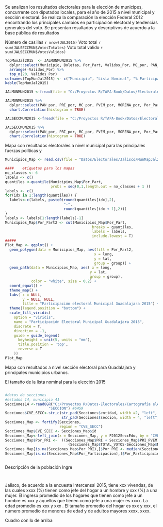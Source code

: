 \section{Capítulo 6 Estudio de Caso; Guadalajara}

Se analizan los resultados electorales para la elección de municipes, concurrente con diputados locales, para el año de 2015 a nivel municipal y sección electoral. Se realiza la comparación la elección Federal 2012 encontrando los principales cambios en participación electoral y tendencias generales del voto. Se presentan resultados y descriptivos de acuerdo a la base pública de resultados 



\subsection{Guadalajara, Descriptivos del voto }

Número de casillas `r nrow(JAL2015)`
Voto total `r sum(JALSECCMUN$VotosTotales)`
Voto total valido `r sum(JALSECCMUN$VotosValidos)`


```r
TopMunJal2015  <- JALMUNMUN2015 %>%
  dplyr::select(Municipio, Boletas, Por_Part, Validos_Por, MC_por, PAN_por, PRI_por) %>% #Porcentaje de la lista nominal que tiene cada municipio
  arrange(-Validos_Por) %>%
  top_n(20, Validos_Por)
colnames(TopMunJal2015) <- c("Municipio", "Lista Nominal", "% Participación", "% estatalvalidos" , "% MC", "% PAN", "% PRI")
kable(TopMunJal2015)

```


```r
JALMUNMUN2015 <-fread(file = "C:/Proyectos R/TAFA-Book/Datos/Electorales/Jalisco/JALMUNMUN.csv")

JALMUNMUN2015 %>%
  dplyr::select(PAN_por, PRI_por, MC_por, PVEM_por, MORENA_por, Por_Part) %>%
  chart.Correlation(histogram = TRUE)
```


```r
JALSECCMUN2015 <-fread(file = "C:/Proyectos R/TAFA-Book/Datos/Electorales/Jalisco/JALSECCMUN2015.csv")

JALSECCMUN2015 %>%
  dplyr::select(PAN_por, PRI_por, MC_por, PVEM_por, MORENA_por, Por_Part) %>%
  chart.Correlation(histogram = TRUE)
```



Mapa con resultados electorales a nivel municipal para las principales fuerzas políticas y 
```r

Municipios_Map <- read.csv(file = "Datos/Electorales/Jalisco/MunMapJal2015.csv")

####    etiquetas para los mapas
no_classes <- 6
labels <- c()
quantiles <-quantile(Municipios_Map$Por_Part,
                     probs = seq(0,1,length.out = no_classes + 1 ))
labels <- c()
for(idx in 1:length(quantiles)) {
  labels<-c(labels, paste0(round(quantiles[idx],2),
                           "-",
                           round(quantiles[idx + 1],2)))
}
labels <- labels[1:length(labels)-1]
Municipios_Map$Por_Part2 <- cut(Municipios_Map$Por_Part,
                                        breaks = quantiles, 
                                        labels = labels, 
                                        include.lowest = T)
#####
Plot_Map <- ggplot() +
  geom_polygon(data = Municipios_Map, aes(fill = Por_Part2, 
                                         x = long,
                                         y = lat, 
                                         group = group)) +
  geom_path(data = Municipios_Map, aes( x = long, 
                                       y = lat, 
                                       group = group),
            color = "white", size = 0.2) +
  coord_equal() +
  theme_map() +
  labs( x = NULL, 
        y = NULL, NULL,
        title = "Participación electoral Municipal Guadalajara 2015") +
  theme(legend.position = "bottom") +
  scale_fill_viridis(
    option = "viridis",
    name = "Participación Electoral Municipal Guadalajara 2015",
    discrete = T,
    direction = -1,
    guide = guide_legend(
      keyheight = unit(5, units = "mm"),
      title.position = 'top',
      reverse = T
    ))
Plot_Map
```

Mapa con resultados a nivel sección electoral para Guadalajara y principales municipios urbanos. 

El tamaño de la lista nominal para la elección 2015 


```r
```

```r
#datos de secciones
#estados 14, municipio 41 
Secciones14 <-readOGR("C:/Proyectos R/Datos-Electorales/Cartografía electoral/14/SECCION.shp", 
                    "SECCION") #6459
Secciones$CVE_SECC<-str_c(str_pad(Secciones$entidad, width =2, "left", "0"),
                          str_pad(Secciones$seccion, width = 4, "left", "0"))
Secciones_Map <- fortify(Secciones, 
                         region = "CVE_SECC")
Secciones_Map$CVE_SECC <- Secciones_Map$id
Secciones_Map<-left_join(x = Secciones_Map, y = P2012SeccEdo, by = "CVE_SECC")
Secciones_Map$Por_PRI <-  ((Secciones_Map$PRI + Secciones_Map$PRI_PVEM) /
                             (Secciones_Map$TOTAL_VOTOS-Secciones_Map$NUM_VOTOS_NULOS))*100
Secciones_Map[is.na(Secciones_Map$Por_PRI),]$Por_PRI <- median(Secciones_Map$Por_PRI,na.rm = TRUE) #imputando el valor de las medianas
Secciones_Map[is.na(Secciones_Map$Por_Participacion),]$Por_Participacion <- median(Secciones_Map$Por_Participacion,na.rm = TRUE) #imputando el valor de las medianas

```

```r
```


\subsection{Guadalajara, Sociodemográficos }

Descripción de la población
Ingre


```r
```


```r
```

\subsection{Guadalajara, Análisis a nivel vivienda}

Jalisco, de acuerdo a la encuesta Intercensal 2015, tiene xxx vivendas, de las cuales xxxx (%) tienen como jefe del hogar a un hombre y xxx (%) a una mujer. El ingreso promedio de los hogares que tienen como jefe a un hombre es xxx y aquellos que tienen como jefe a una mujer es xxxx. La edad promedio es xxx y xxx . El tamaño promedio del hogar es xxx y xxx, el número promedio de menores de edad y de adultos mayores xxxx, xxxx. 

Cuadro con lo de arriba 


```r
```

```r
```




\subsection{Guadalajara, Ingreso }


\subsection{Guadalajara, Modelo a nivel municipal }